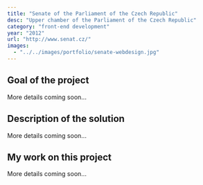 ```yaml
---
title: "Senate of the Parliament of the Czech Republic"
desc: "Upper chamber of the Parliament of the Czech Republic"
category: "front-end development"
year: "2012"
url: "http://www.senat.cz/"
images:
  - "../../images/portfolio/senate-webdesign.jpg"
---
```


## Goal of the project

More details coming soon...

## Description of the solution

More details coming soon...

## My work on this project

More details coming soon...
